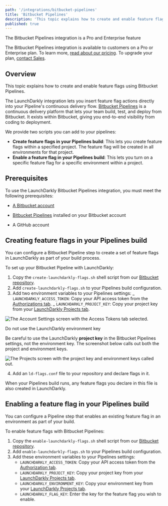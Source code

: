 ```yaml
---
path: '/integrations/bitbucket-pipelines'
title: 'Bitbucket Pipelines'
description: 'This topic explains how to create and enable feature flags using Bitbucket Pipelines, a continuous delivery platform that lets your team build, test, and deploy from Bitbucket.'
published: true
---
```


<Callout intent="primary">
  <CalloutTitle>The Bitbucket Pipelines integration is a Pro and Enterprise feature</CalloutTitle>
  <CalloutDescription>

The Bitbucket Pipelines integration is available to customers on a Pro or Enterprise plan. To learn more, [read about our pricing](https://launchdarkly.com/pricing/). To upgrade your plan, [contact Sales](https://launchdarkly.com/contact-sales/).

  </CalloutDescription>
</Callout>

## Overview

This topic explains how to create and enable feature flags using Bitbucket Pipelines.

The LaunchDarkly integration lets you insert feature flag actions directly into your Pipeline's continuous delivery flow. [Bitbucket Pipelines](https://bitbucket.org/product/features/pipelines) is a continuous delivery platform that lets your team build, test, and deploy from Bitbucket. It exists within Bitbucket, giving you end-to-end visibility from coding to deployment.

We provide two scripts you can add to your pipelines:

- **Create feature flags in your Pipelines build**: This lets you create feature flags within a specified project. The feature flag will be created in all environments for that project.
- **Enable a feature flag in your Pipelines build**: This lets you turn on a specific feature flag for a specific environment within a project.

## Prerequisites

To use the LaunchDarkly Bitbucket Pipelines integration, you must meet the following prerequisites:

- [A Bitbucket account](https://bitbucket.org/account/signup/)

- [Bitbucket Pipelines](https://bitbucket.org/product/features/pipelines) installed on your Bitbucket account
- A GitHub account

## Creating feature flags in your Pipelines build

You can configure a Bitbucket Pipeline step to create a set of feature flags in LaunchDarkly as part of your build process.

To set up your Bitbucket Pipeline with LaunchDarkly:

1. Copy the `create-launchdarkly-flags.sh` shell script from our [Bitbucket repository](https://bitbucket.org/launchdarkly/launchdarkly-pipelines/src).
2. Add `create-launchdarkly-flags.sh` to your Pipelines build configuration.
3. Add two environment variables to your Pipelines settings:
   _ `LAUNCHDARKLY_ACCESS_TOKEN`: Copy your API access token from the [Authorizations tab](https://app.launchdarkly.com/settings/authorization).
   _ `LAUNCHDARKLY_PROJECT_KEY`: Copy your project key from your [LaunchDarkly Projects tab](https://app.launchdarkly.com/settings/projects).

![The Account Settings screen with the Access Tokens tab selected.](../../images/settings-access-tokens.png)


<Callout intent="alert">
  <CalloutTitle>Do not use the LaunchDarkly environment key</CalloutTitle>
  <CalloutDescription>

Be careful to use the LaunchDarkly **project key** in the Bitbucket Pipelines settings, not the environment key. The
screenshot below calls out both the project and environment keys.

  </CalloutDescription>
</Callout>

![The Projects screen with the project key and environment keys called out.](../../images/settings-projects-keys-callout.png)


4. Add an `ld-flags.conf` file to your repository and declare flags in it.

When your Pipelines build runs, any feature flags you declare in this file is also created in LaunchDarkly.

## Enabling a feature flag in your Pipelines build

You can configure a Pipeline step that enables an existing feature flag in an environment as part of your build.

To enable feature flags with Bitbucket Pipelines:

1. Copy the `enable-launchdarkly-flags.sh` shell script from our [Bitbucket repository](https://bitbucket.org/launchdarkly/launchdarkly-pipelines/src).
2. Add `enable-launchdarkly-flags.sh` to your Pipelines build configuration.
3. Add these environment variables to your Pipelines settings:
   - `LAUNCHDARKLY_ACCESS_TOKEN`: Copy your API access token from the [Authorization tab](https://app.launchdarkly.com/settings#/tokens).
   - `LAUNCHDARKLY_PROJECT_KEY`: Copy your project key from your [LaunchDarkly Projects tab](https://app.launchdarkly.com/settings#/projects).
   - `LAUNCHDARKLY_ENVIRONMENT_KEY`: Copy your environment key from your [LaunchDarkly Projects tab](https://app.launchdarkly.com/settings#/projects).
   - `LAUNCHDARKLY_FLAG_KEY`: Enter the key for the feature flag you wish to enable.
